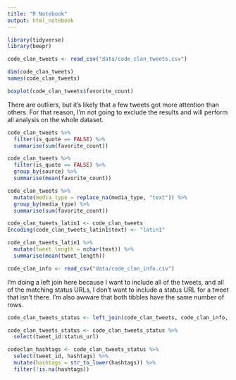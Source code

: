 ```yaml
---
title: "R Notebook"
output: html_notebook
---
```


```r
library(tidyverse)
library(beepr)
```

```r
code_clan_tweets <- read_csv("data/code_clan_tweets.csv")
```

```r
dim(code_clan_tweets)
names(code_clan_tweets)
```
```r
boxplot(code_clan_tweets$favorite_count)
```
There are outliers, but it's likely that a few tweets got more attention than others. For that reason, I'm not going to exclude the results and will perform all analysis on the whole dataset. 

```r
code_clan_tweets %>% 
  filter(is_quote == FALSE) %>% 
  summarise(sum(favorite_count))
```

```r
code_clan_tweets %>% 
  filter(is_quote == FALSE) %>% 
  group_by(source) %>% 
  summarise(mean(favorite_count))
```

```r
code_clan_tweets %>%
  mutate(media_type = replace_na(media_type, "text")) %>% 
  group_by(media_type) %>% 
  summarise(sum(favorite_count))
```

```r
code_clan_tweets_latin1 <- code_clan_tweets
Encoding(code_clan_tweets_latin1$text) <- "latin1"

code_clan_tweets_latin1 %>% 
  mutate(tweet_length = nchar(text)) %>% 
  summarise(mean(tweet_length))
```


```r
code_clan_info <- read_csv("data/code_clan_info.csv")
```
I'm doing a left join here because I want to include all of the tweets, and all of the matching status URLs, I don't want to include a status URL for a tweet that isn't there. I'm also awware that both tibbles have the same number of rows. 
```r
code_clan_tweets_status <- left_join(code_clan_tweets, code_clan_info, by = "tweet_id")

code_clan_tweets_status <- code_clan_tweets_status %>% 
  select(tweet_id:status_url)
```

```r
codeclan_hashtags <- code_clan_tweets_status %>% 
  select(tweet_id, hashtags) %>% 
  mutate(hashtags = str_to_lower(hashtags)) %>% 
  filter(!is.na(hashtags))
```

```r

```




























